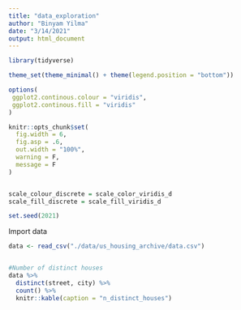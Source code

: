 ```yaml
---
title: "data_exploration"
author: "Binyam Yilma"
date: "3/14/2021"
output: html_document
---
```


```r
library(tidyverse)

theme_set(theme_minimal() + theme(legend.position = "bottom"))

options(
 ggplot2.continous.colour = "viridis",
 ggplot2.continous.fill = "viridis"
)

knitr::opts_chunk$set(
  fig.width = 6,
  fig.asp = .6,
  out.width = "100%",
  warning = F,
  message = F
)


scale_colour_discrete = scale_color_viridis_d
scale_fill_discrete = scale_fill_viridis_d

set.seed(2021)
```

Import data
```r
data <- read_csv("./data/us_housing_archive/data.csv")


#Number of distinct houses
data %>% 
  distinct(street, city) %>% 
  count() %>% 
  knitr::kable(caption = "n_distinct_houses")
```

